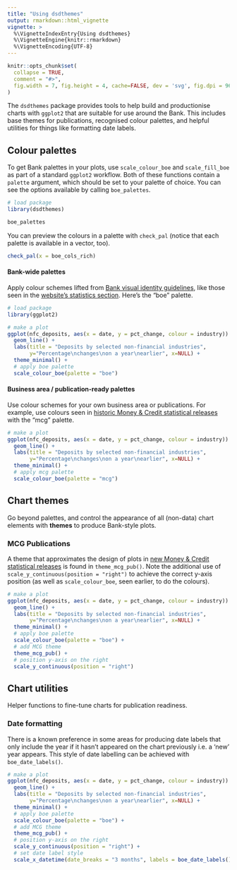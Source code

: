 ```yaml
---
title: "Using dsdthemes"
output: rmarkdown::html_vignette
vignette: >
  %\VignetteIndexEntry{Using dsdthemes}
  %\VignetteEngine{knitr::rmarkdown}
  %\VignetteEncoding{UTF-8}
---
```


```r
knitr::opts_chunk$set(
  collapse = TRUE,
  comment = "#>",
  fig.width = 7, fig.height = 4, cache=FALSE, dev = 'svg', fig.dpi = 96
)

```

The `dsdthemes` package provides tools to help build and productionise charts with `ggplot2` that are suitable for use around the Bank. This includes base themes for publications, recognised colour palettes, and helpful utilities for things like formatting date labels.

## Colour palettes

To get Bank palettes in your plots, use `scale_colour_boe` and `scale_fill_boe` as part of a standard `ggplot2` workflow. Both of these functions contain a `palette` argument, which should be set to your palette of choice. You can see the options available by calling `boe_palettes`.

```r
# load package
library(dsdthemes)

boe_palettes
```

You can preview the colours in a palette with `check_pal` (notice that each palette is available in a vector, too).

```r
check_pal(x = boe_cols_rich)
```

#### Bank-wide palettes

Apply colour schemes lifted from [Bank visual identity guidelines](http://intranet/BankNews/Pages/Updated-visual-identity-g-636195499604295252.aspx), like those seen in the [website's statistics section](https://www.bankofengland.co.uk/statistics/visual-summaries/effective-interest-rates). Here's the "boe" palette.

```r
# load package
library(ggplot2)

# make a plot
ggplot(nfc_deposits, aes(x = date, y = pct_change, colour = industry)) +
  geom_line() +
  labs(title = "Deposits by selected non-financial industries",
       y="Percentage\nchanges\non a year\nearlier", x=NULL) +
  theme_minimal() +
  # apply boe palette
  scale_colour_boe(palette = "boe")


```

#### Business area / publication-ready palettes

Use colour schemes for your own business area or publications. For example, use colours seen in [historic Money & Credit statistical releases](https://www.bankofengland.co.uk/-/media/boe/files/statistics/money-and-credit/2017/october-2017.pdf?la=en&hash=F91456AC176039665F053EEE634CC2DB6D2DA506) with the "mcg" palette.

```r

# make a plot
ggplot(nfc_deposits, aes(x = date, y = pct_change, colour = industry)) +
  geom_line() +
  labs(title = "Deposits by selected non-financial industries",
       y="Percentage\nchanges\non a year\nearlier", x=NULL) +
  theme_minimal() +
  # apply mcg palette
  scale_colour_boe(palette = "mcg")

```


## Chart themes

Go beyond palettes, and control the appearance of all (non-data) chart elements with **themes** to produce Bank-style plots.

### MCG Publications

A theme that approximates the design of plots in [new Money & Credit statistical releases](https://www.bankofengland.co.uk/statistics/money-and-credit/2018/may-2018) is found in `theme_mcg_pub()`. Note the additional use of `scale_y_continuous(position = "right")` to achieve the correct y-axis position (as well as `scale_colour_boe`, seen earlier, to do the colours).

```r

# make a plot
ggplot(nfc_deposits, aes(x = date, y = pct_change, colour = industry)) +
  geom_line() +
  labs(title = "Deposits by selected non-financial industries",
       y="Percentage\nchanges\non a year\nearlier", x=NULL) +
  theme_minimal() +
  # apply boe palette
  scale_colour_boe(palette = "boe") +
  # add MCG theme
  theme_mcg_pub() +
  # position y-axis on the right
  scale_y_continuous(position = "right")
```


## Chart utilities

Helper functions to fine-tune charts for publication readiness.

### Date formatting

There is a known preference in some areas for producing date labels that only include the year if it hasn't appeared on the chart previously i.e. a 'new' year appears. This style of date labelling can be achieved with `boe_date_labels()`.

```r

# make a plot
ggplot(nfc_deposits, aes(x = date, y = pct_change, colour = industry)) +
  geom_line() +
  labs(title = "Deposits by selected non-financial industries",
       y="Percentage\nchanges\non a year\nearlier", x=NULL) +
  theme_minimal() +
  # apply boe palette
  scale_colour_boe(palette = "boe") +
  # add MCG theme
  theme_mcg_pub() +
  # position y-axis on the right
  scale_y_continuous(position = "right") +
  # set date label style
  scale_x_datetime(date_breaks = "3 months", labels = boe_date_labels())
```



